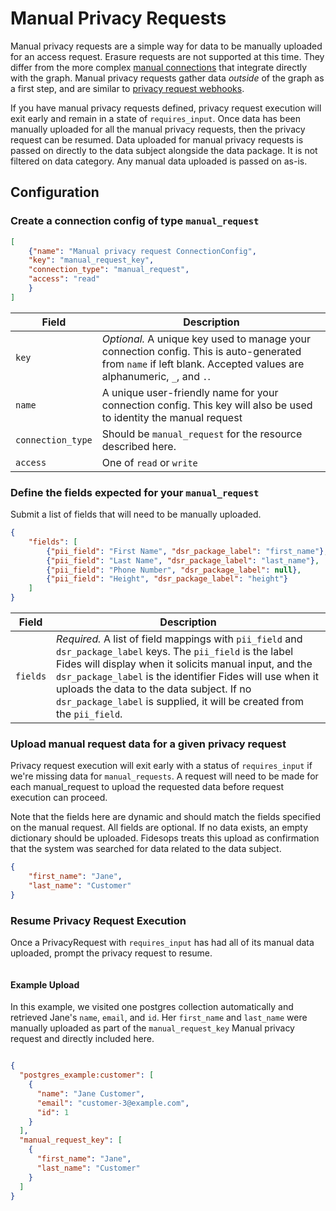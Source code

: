 # Manual Privacy Requests

Manual privacy requests are a simple way for data to be manually uploaded for an access request. Erasure requests are not supported at this time.
They differ from the more complex [manual connections](./datasets#configure-a-manual-dataset) that integrate directly with the graph.
Manual privacy requests gather data *outside* of the graph as a first step, and are similar to [privacy request webhooks](../privacy-requests/privacy-request-webhooks).


If you have manual privacy requests defined, privacy request execution will exit early and remain in a state of `requires_input`.
Once data has been manually uploaded for all the manual privacy requests, then the privacy request can be resumed. Data uploaded
for manual privacy requests is passed on directly to the data subject alongside the data package. It is
not filtered on data category.  Any manual data uploaded is passed on as-is.



## Configuration

### Create a connection config of type `manual_request`


```json filename="POST /api/v1/connection"
[
    {"name": "Manual privacy request ConnectionConfig",
    "key": "manual_request_key",
    "connection_type": "manual_request",
    "access": "read"
    }
]
```

| Field | Description |
|----|----|
| `key` | *Optional.* A unique key used to manage your connection config. This is auto-generated from `name` if left blank. Accepted values are alphanumeric, `_`, and `.`. |
| `name` | A unique user-friendly name for your connection config. This key will also be used to identity the manual request|
| `connection_type` | Should be `manual_request` for the resource described here. |
| `access` | One of `read` or `write` |


### Define the fields expected for your `manual_request`

Submit a list of fields that will need to be manually uploaded.


```json filename="PATCH /api/v1/connection/{{manual_request_key}}/access_manual_request"
{
    "fields": [
        {"pii_field": "First Name", "dsr_package_label": "first_name"},
        {"pii_field": "Last Name", "dsr_package_label": "last_name"},
        {"pii_field": "Phone Number", "dsr_package_label": null},
        {"pii_field": "Height", "dsr_package_label": "height"}
    ]
}
```

| Field | Description |
|----|----|
| `fields` | *Required.* A list of field mappings with `pii_field` and `dsr_package_label` keys. The `pii_field` is the label Fides will display when it solicits manual input, and the `dsr_package_label` is the identifier Fides will use when it uploads the data to the data subject.  If no `dsr_package_label` is supplied, it will be created from the `pii_field`.


### Upload manual request data for a given privacy request

Privacy request execution will exit early with a status of `requires_input` if we're missing data for `manual_requests`.
A request will need to be made for each manual_request to upload the requested data before request execution can proceed.

Note that the fields here are dynamic and should match the fields specified on the manual request. All fields are optional.
If no data exists, an empty dictionary should be uploaded. Fidesops treats this upload as confirmation that the
system was searched for data related to the data subject.

```json filename="PATCH /privacy-request/{{privacy_request_id}}/access_manual_request/{{manual_request_key}}"
{
    "first_name": "Jane",
    "last_name": "Customer"
}
```

### Resume Privacy Request Execution

Once a PrivacyRequest with `requires_input` has had all of its manual data uploaded, prompt the privacy request to resume.

```json filename="POST /privacy-request/{{privacy_request_id}}/resume_from_requires_input"
```

#### Example Upload

In this example, we visited one postgres collection automatically and retrieved Jane's `name`, `email`, and `id`.
Her `first_name` and `last_name` were manually uploaded as part of the `manual_request_key` Manual privacy request
and directly included here.

```json

{
  "postgres_example:customer": [
    {
      "name": "Jane Customer",
      "email": "customer-3@example.com",
      "id": 1
    }
  ],
  "manual_request_key": [
    {
      "first_name": "Jane",
      "last_name": "Customer"
    }
  ]
}
```
